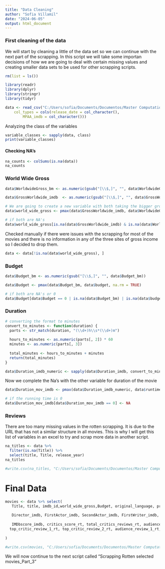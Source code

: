 ```yaml
---
title: "Data Cleaning"
author: "Sofia Villamil"
date: "2024-06-05"
output: html_document
---
```

### First cleaning of the data

We will start by cleaning a little of the data set so we can continue with the next part of the scrapping. In this script we will take some importan decisions of how we are going to deal with certain missing values and creating smaller data sets to be used for other scrapping scripts.

```r
rm(list = ls())
```

```r
library(readr)
library(dplyr)
library(stringr)
library(tidyr)
```

```r
data <- read_csv("C:/Users/sofia/Documents/Documentos/Master Computational Social Sciences/TFM/Master Thesis/Scrapping and Data Part 2/data_final_2.csv", 
    col_types = cols(release_date = col_character(), 
        MPAA_imdb = col_character()))
```

Analyzing the class of the variables

```r
variable_classes <- sapply(data, class)
print(variable_classes)

```

#### Checking NA's

```r
na_counts <- colSums(is.na(data))
na_counts
```

### World Wide Gross

```r
data$WorldwideGross_bm <- as.numeric(gsub("[\\$,]", "", data$WorldwideGross_bm))
```

```r
data$GrossWorldwide_imdb  <- as.numeric(gsub("[\\$,]", "", data$GrossWorldwide_imdb ))
```

```r
# We are going to create a new variable with both taking the bigger gross from each
data$world_wide_gross <- pmax(data$GrossWorldwide_imdb, data$WorldwideGross_bm, na.rm = TRUE)

# if both are NA's
data$world_wide_gross[is.na(data$GrossWorldwide_imdb) & is.na(data$WorldwideGross_bm)] <- NA
```

Checked manually if there were issues with the scrapping for most of the movies and there is no information in any of the three sites of gross income so I decided to drop them.

```r
data <- data[!is.na(data$world_wide_gross), ]
```

### Budget

```r
data$Budget_bm <- as.numeric(gsub("[\\$,]", "", data$Budget_bm))
```

```r
data$Budget <- pmax(data$Budget_bm, data$budget, na.rm = TRUE)

# if both are NA's or 0
data$Budget[data$Budget == 0 | is.na(data$Budget_bm) | is.na(data$budget)] <- NA

```

### Duration

```r
# converting the format to minutes
convert_to_minutes <- function(duration) {
  parts <- str_match(duration, "(\\d+)h\\s*(\\d+)m")
  
  hours_to_minutes <- as.numeric(parts[, 2]) * 60
  minutes <- as.numeric(parts[, 3])
  
  total_minutes <- hours_to_minutes + minutes
  return(total_minutes)
}

data$Duration_imdb_numeric <- sapply(data$Duration_imdb, convert_to_minutes)

```

Now we complete the Na's with the other variable for duration of the movie

```r
data$Duration_mov_imdb <- pmax(data$Duration_imdb_numeric, data$runtime, na.rm = TRUE)

# if the running time is 0
data$Duration_mov_imdb[data$Duration_mov_imdb == 0] <- NA


```

### Reviews

There are too many missing values in the rotten scrapping. It is due to the URL that has not a similar structure in all movies. This is why I will get this list of variables in an excel to try and scrap more data in another script.

```r
na_titles <- data %>% 
  filter(is.na(Title)) %>% 
  select(title, Title, release_year)
na_titles
```

```r
#write.csv(na_titles, "C:/Users/sofia/Documents/Documentos/Master Computational Social Sciences/TFM/Master Thesis/Scrapping and Data Part 2/data_na_titles.csv", row.names = FALSE)

```

# Final Data

```r
movies <- data %>% select(
   Title, title, imdb_id,world_wide_gross,Budget, original_language, production_countries, release_date, MPAA_imdb, Genre_imdb, Duration_mov_imdb, production_companies, 
   
   Director_imdb, FirstActor_imdb, SecondActor_imdb, FirstWriter_imdb, AwardsAndNominations_imdb, Oscar_Information_imdb, director_is_woman, lead_is_woman,
   
   IMDbscore_imdb, critics_score_rt, total_critics_reviews_rt, audience_score_rt, total_audience_reviews_rt, 
  top_critic_review_1_rt, top_critic_review_2_rt, audience_review_1_rt, audience_review_2_rt, TitleReview_imdb, FeatureReview_imdb, 
  
)
```

```r
#write.csv(movies, "C:/Users/sofia/Documents/Documentos/Master Computational Social Sciences/TFM/Master Thesis/Scrapping and Data Part 2/data_final.csv",row.names = FALSE)

```

We will now continue to the next script called "Scrapping Rotten selected movies_Part_3"
